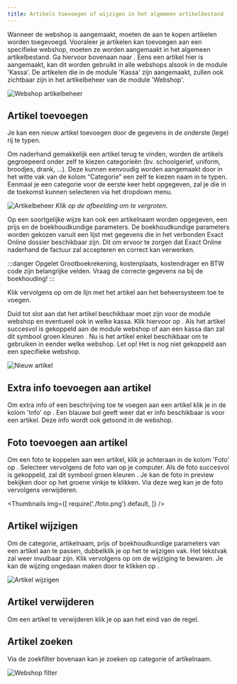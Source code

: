 ```yaml
---
title: Artikels toevoegen of wijzigen in het algemeen artikelbestand
---
```


Wanneer de webshop is aangemaakt, moeten de aan te kopen artikelen worden toegevoegd. Vooraleer je artikelen kan toevoegen aan een specifieke webshop, moeten ze worden aangemaakt in het algemeen artikelbestand. Ga hiervoor bovenaan naar <LegacyAction img="winkelwagen.png" text="Artikelbeheer" />. Eens een artikel hier is aangemaakt, kan dit worden gebruikt in alle webshops alsook in de module 'Kassa'. De artikelen die in de module 'Kassa' zijn aangemaakt, zullen ook zichtbaar zijn in het artikelbeheer van de module 'Webshop'. 

![Webshop artikelbeheer](./webshop_artikelbeheer.png)

## Artikel toevoegen

Je kan een nieuw artikel toevoegen door de gegevens in de onderste (lege) rij te typen. 

Om naderhand gemakkelijk een artikel terug te vinden, worden de artikels gegroepeerd onder zelf te kiezen categorieën (bv. schoolgerief, uniform, broodjes, drank, ...). Deze kunnen eenvoudig worden aangemaakt door in het witte vak van de kolom “Categorie” een zelf te kiezen naam in te typen. Eenmaal je een categorie voor de eerste keer hebt opgegeven, zal je die in de toekomst kunnen selecteren via het dropdown menu.

![Artikelbeheer](./artikelenbeheer.PNG)
*Klik op de afbeelding om te vergroten.*

Op een soortgelijke wijze kan ook een artikelnaam worden opgegeven, een prijs en de boekhoudkundige parameters. De boekhoudkundige parameters worden gekozen vanuit een lijst met gegevens die in het verbonden Exact Online dossier beschikbaar zijn. Dit om ervoor te zorgen dat Exact Online naderhand de factuur zal accepteren en correct kan verwerken.

:::danger Opgelet
Grootboekrekening, kostenplaats, kostendrager en BTW code zijn belangrijke velden. Vraag de correcte gegevens na bij de boekhouding! 
:::

Klik vervolgens op <LegacyAction img="plus.png" /> om de lijn met het artikel aan het beheersysteem toe te voegen.

Duid tot slot aan dat het artikel beschikbaar moet zijn voor de module webshop en eventueel ook in welke kassa. Klik hiervoor op <LegacyAction img="vinkjeGrijsRond.png" />.  Als het artikel succesvol is gekoppeld aan de module webshop of aan een kassa dan zal dit symbool groen kleuren <LegacyAction img="vinkjeGroenRond.png" />. Nu is het artikel enkel beschikbaar om te gebruiken in eender welke webshop. Let op! Het is nog niet gekoppeld aan een specifieke webshop. 

![Nieuw artikel](./webshop_nieuw_artikel1.PNG)

## Extra info toevoegen aan artikel

Om extra info of een beschrijving toe te voegen aan een artikel klik je in de kolom 'Info' op <LegacyAction img="info.png" />. Een blauwe bol geeft weer dat er info beschikbaar is voor een artikel. Deze info wordt ook getoond in de webshop.

## Foto toevoegen aan artikel

Om een foto te koppelen aan een artikel, klik je achteraan in de kolom 'Foto' op <LegacyAction img="vinkjeGrijsRond.png" />.  Selecteer vervolgens de foto van op je computer. Als de foto succesvol is gekoppeld, zal dit symbool groen kleuren <LegacyAction img="vinkjeGroenRond.png" />. Je kan de foto in preview bekijken door op het groene vinkje te klikken. Via deze weg kan je de foto vervolgens verwijderen. 

<Thumbnails img={[
    require('./foto.png').default, 
]} />

## Artikel wijzigen

Om de categorie, artikelnaam, prijs of boekhoudkundige parameters van een artikel aan te passen, dubbelklik je op het te wijzigen vak. Het tekstvak zal weer invulbaar zijn. Klik vervolgens op <LegacyAction img="potlood.png" /> om de wijziging te bewaren. Je kan de wijzing ongedaan maken door te klikken op <LegacyAction img="undo.png" />. 

![Artikel wijzigen](./webshop_artikel_wijzigen.PNG)

## Artikel verwijderen

Om een artikel te verwijderen klik je op <LegacyAction img="remove.png" /> aan het eind van de regel.

## Artikel zoeken

Via de zoekfilter bovenaan kan je zoeken op categorie of artikelnaam.

![Webshop filter](./webshop_filter.jpg)
